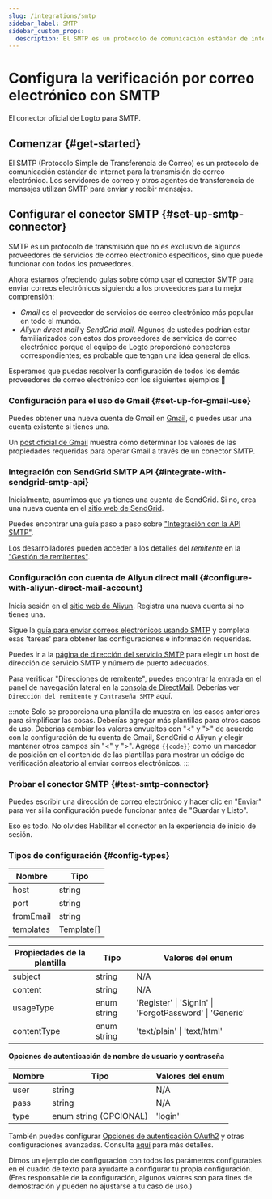 ```yaml
---
slug: /integrations/smtp
sidebar_label: SMTP
sidebar_custom_props:
  description: El SMTP es un protocolo de comunicación estándar de internet para la transmisión de correo electrónico.
---
```



# Configura la verificación por correo electrónico con SMTP

El conector oficial de Logto para SMTP.

<GuideTip />

## Comenzar \{#get-started}

El SMTP (Protocolo Simple de Transferencia de Correo) es un protocolo de comunicación estándar de internet para la transmisión de correo electrónico. Los servidores de correo y otros agentes de transferencia de mensajes utilizan SMTP para enviar y recibir mensajes.

## Configurar el conector SMTP \{#set-up-smtp-connector}

SMTP es un protocolo de transmisión que no es exclusivo de algunos proveedores de servicios de correo electrónico específicos, sino que puede funcionar con todos los proveedores.

Ahora estamos ofreciendo guías sobre cómo usar el conector SMTP para enviar correos electrónicos siguiendo a los proveedores para tu mejor comprensión:

- _Gmail_ es el proveedor de servicios de correo electrónico más popular en todo el mundo.
- _Aliyun direct mail_ y _SendGrid mail_. Algunos de ustedes podrían estar familiarizados con estos dos proveedores de servicios de correo electrónico porque el equipo de Logto proporcionó conectores correspondientes; es probable que tengan una idea general de ellos.

Esperamos que puedas resolver la configuración de todos los demás proveedores de correo electrónico con los siguientes ejemplos :rocket:

### Configuración para el uso de Gmail \{#set-up-for-gmail-use}

Puedes obtener una nueva cuenta de Gmail en [Gmail](https://mail.google.com/), o puedes usar una cuenta existente si tienes una.

Un [post oficial de Gmail](https://support.google.com/a/answer/176600) muestra cómo determinar los valores de las propiedades requeridas para operar Gmail a través de un conector SMTP.

### Integración con SendGrid SMTP API \{#integrate-with-sendgrid-smtp-api}

Inicialmente, asumimos que ya tienes una cuenta de SendGrid. Si no, crea una nueva cuenta en el [sitio web de SendGrid](https://app.sendgrid.com/).

Puedes encontrar una guía paso a paso sobre ["Integración con la API SMTP"](https://docs.sendgrid.com/for-developers/sending-email/integrating-with-the-smtp-api).

Los desarrolladores pueden acceder a los detalles del _remitente_ en la ["Gestión de remitentes"](https://mc.sendgrid.com/senders).

### Configuración con cuenta de Aliyun direct mail \{#configure-with-aliyun-direct-mail-account}

Inicia sesión en el [sitio web de Aliyun](https://cn.aliyun.com/). Registra una nueva cuenta si no tienes una.

Sigue la [guía para enviar correos electrónicos usando SMTP](https://www.alibabacloud.com/help/en/directmail/latest/send-emails-using-smtp) y completa esas 'tareas' para obtener las configuraciones e información requeridas.

Puedes ir a la [página de dirección del servicio SMTP](https://www.alibabacloud.com/help/en/directmail/latest/smtp-service-address) para elegir un host de dirección de servicio SMTP y número de puerto adecuados.

Para verificar "Direcciones de remitente", puedes encontrar la entrada en el panel de navegación lateral en la [consola de DirectMail](https://dm.console.aliyun.com/). Deberías ver `Dirección del remitente` y `Contraseña SMTP` aquí.

:::note
Solo se proporciona una plantilla de muestra en los casos anteriores para simplificar las cosas. Deberías agregar más plantillas para otros casos de uso.
Deberías cambiar los valores envueltos con "\<" y ">" de acuerdo con la configuración de tu cuenta de Gmail, SendGrid o Aliyun y elegir mantener otros campos sin "\<" y ">".
Agrega `{{code}}` como un marcador de posición en el contenido de las plantillas para mostrar un código de verificación aleatorio al enviar correos electrónicos.
:::

### Probar el conector SMTP \{#test-smtp-connector}

Puedes escribir una dirección de correo electrónico y hacer clic en "Enviar" para ver si la configuración puede funcionar antes de "Guardar y Listo".

Eso es todo. No olvides <MainSiteUrl href="/connectors/email-connectors/#enable-email-address-for-end-user-flows">Habilitar el conector en la experiencia de inicio de sesión</MainSiteUrl>.

### Tipos de configuración \{#config-types}

| Nombre    | Tipo       |
| --------- | ---------- |
| host      | string     |
| port      | string     |
| fromEmail | string     |
| templates | Template[] |

| Propiedades de la plantilla | Tipo        | Valores del enum                                        |
| --------------------------- | ----------- | ------------------------------------------------------- |
| subject                     | string      | N/A                                                     |
| content                     | string      | N/A                                                     |
| usageType                   | enum string | 'Register' \| 'SignIn' \| 'ForgotPassword' \| 'Generic' |
| contentType                 | enum string | 'text/plain' \| 'text/html'                             |

**Opciones de autenticación de nombre de usuario y contraseña**

| Nombre | Tipo                   | Valores del enum |
| ------ | ---------------------- | ---------------- |
| user   | string                 | N/A              |
| pass   | string                 | N/A              |
| type   | enum string (OPCIONAL) | 'login'          |

También puedes configurar [Opciones de autenticación OAuth2](https://nodemailer.com/smtp/oauth2/) y otras configuraciones avanzadas. Consulta [aquí](https://nodemailer.com/smtp/) para más detalles.

Dimos un ejemplo de configuración con todos los parámetros configurables en el cuadro de texto para ayudarte a configurar tu propia configuración. (Eres responsable de la configuración, algunos valores son para fines de demostración y pueden no ajustarse a tu caso de uso.)

